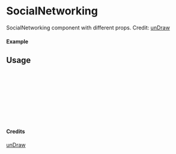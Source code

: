 
<Meta of={SocialNetworking} title="unDraw/SocialNetworking" />

# SocialNetworking

SocialNetworking component with different props.
Credit: [unDraw](https://undraw.co/illustrations)

#### Example

<Canvas of={SocialNetworking.Primary} />

## Usage

```ts
import { SocialNetworking } from "yadl-ui";

const Example = () => {
  return (
      <SocialNetworking />
  );
};

export default Example;
```

#### Credits
[unDraw](https://undraw.co/illustrations)

